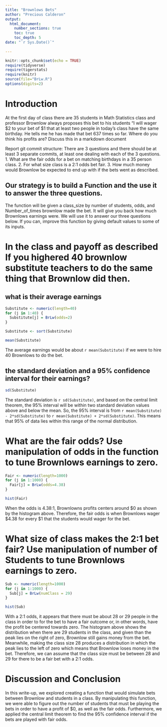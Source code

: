 ```yaml
---
title: "Brownlows Bets"
author: "Precious Calderon"
output: 
  html_document:
    number_sections: true
    toc: true
    toc_depth: 5
date: "`r Sys.Date()`"    
     
---
```

```r
knitr::opts_chunk$set(echo = TRUE)
require(tidyverse)
require(tigerstats)
require(knitr)
source(file="BrLw.R")
options(digits=2)
```


<!-- We recommend you use git branches -- create a separate branch for each major section i.e. Introduction, Methods, Results, Inferential Results, and Discussion and Conclusions - leave the YAML block untouched until the final merge where you put in your own name !-->

# Introduction

<!--In this section you explain what you are trying to show.  Where did the data come from?  What is the research or other question you are trying to answer?!-->

 At the first day of class there are 35 students in Math Statistics class and professor Brownlow always proposes this bet to his students "I will wager $2 to your bet of $1 that at least two people in today's class have  the same birthday.  He tells me he has made that bet 637 times so far. Where do you think his profits are? Discuss this in a markdown document
 
Report git commit structure:
There are 3 questions and there should be at least 3 separate commits, at least one dealing with each of the 3 questions.
1. What are the fair odds for a bet on matching birthdays in a 35 person class.
2. For what size class is a 2:1 odds bet fair.
3. How much money would Brownlow be expected to end up with if the bets went as described.

## Our strategy is to build a Function and the use it to answer the three questions. 

The function will be given a class_size by number of students, odds, and Number_of_times brownlow made the bet.  It will give you back how much Brownlows earnings were. We will use it to answer our three questions below. If you can, improve this function by giving default values to some of its inputs. 

# In the class and payoff as described  If you highered 40 brownlow substitute teachers to do the same thing that Brownlow did then.
## what is their average earnings

```r
Substitute <- numeric(length=40)
for (j in 1:40) {
  Substitute[j] = BrLw(odds=2)
}
```

```r
Substitute <- sort(Substitute)
```

```r
mean(Substitute)
```

The average earnings would be about `r mean(Substitute)` if we were to hire 40 Brownlows to do the bet. 

## the standard deviation and a 95% confidence interval for their earnings?

```r
sd(Substitute)
```

The standard deviation is `r sd(Substitute)`, and based on the central limit theorem, the 95% interval will be within two standard deviation values above and below the mean. So, the 95% interval is from `r mean(Substitute) - 2*sd(Substitute)` to `r mean(Substitute) + 2*sd(Substitute)`. This means that 95% of data lies within this range of the normal distribution. 
 
  
<!--Explain and display your method of coming up with a 95% confidence interval of  professor Brownlows winnings (or losings)-->


# What are the fair odds? Use manipulation of odds in the function to tune Brownlows earnings to zero. 

```r
Fair <- numeric(length=1000)
for (j in 1:1000) {
  Fair[j] = BrLw(odds=4.38)
}
```

```r
hist(Fair)
```

When the odds is 4.38:1, Brownlowns profits centers around $0 as shown by the histogram above. Therefore, the fair odds is when Brownlows wager $4.38 for every $1 that the students would wager for the bet. 



<!--Decide on your methods:  In this section explain the approach you will take to attack the issue --- how will you decide on a likely estimate of professor Brownlow's earnings or losses after 637 bets. Also explain how you construct a 95% confidence interval about your estimate of his winnings !-->



# What size of class makes the 2:1 bet fair?  Use manipulation of number of Students to tune Brownlows earnings to zero.

<!--Explain and display the results of your method of coming up with the estimate of professor Brownlows betting profits!-->

```r
Sub <- numeric(length=1000)
for (j in 1:1000) {
  Sub[j] = BrLw(numClass = 29)
}
```

```r
hist(Sub)
```
  
With a 2:1 odds, it appears that there must be about 28 or 29 people in the class in order to for the bet to have a fair outcome or, in other words, have the profit be centered towards zero. The histogram above shows the distribution when there are 29 students in the class, and given than the peak lies on the right of zero, Brownlow still gains money from the bet. Meanwhile, making the class size 28 produces a distribution in which the peak lies to the left of zero which means that Brownlow loses money in the bet. Therefore, we can assume that the class size must be between 28 and 29 for there to be a fair bet with a 2:1 odds. 




# Discussion and Conclusion

<!--Discussion and conclusion here.  If professor Brownlow is consistantly making or losing money how could he change his payout so that his profits center on zero?  Also discuss what size his class should be in order to have his current scheme balance at zero profit.!-->

In this write-up, we explored creating a function that would simulate bets between Brownlow and students in a class. By manipulating this function, we were able to figure out the number of students that must be playing the bets in order to have a profit of $0, as well as the fair odds. Furthermore, we applied the central limit theorem to find the 95% confidence interval if the bets are played with fair odds. 



